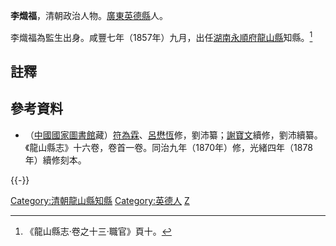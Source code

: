 '''李熾福'''，清朝政治人物。[[廣東|廣東]][[英德縣|英德縣]]人。

李熾福為監生出身。咸豐七年（1857年）九月，出任[[湖南|湖南]][[永順府|永順府]][[龍山縣|龍山縣]]知縣。<ref>《龍山縣志·卷之十三·職官》頁十。</ref>

==註釋==
{{reflist}}

==參考資料==
*（[[中國國家圖書館|中國國家圖書館]]藏）[[符為霖|符為霖]]、[[呂懋恆|呂懋恆]]修，劉沛纂；[[謝寶文|謝寶文]]續修，劉沛續纂。《龍山縣志》十六卷，卷首一卷。同治九年（1870年）修，光緒四年（1878年）續修刻本。

{{-}}
{{start box}}
{{s-off}}
{{succession box|[[魯公澍|魯公澍]]|[[王汝惺|王汝惺]]|[[湖南|湖南]][[永順府|永順府]][[龍山縣|龍山縣]][[知縣|知縣]]（[[龍山縣知縣列表|列表]]）|<small>咸豐七年（1857年）九月上任</small>}}
{{end box}}

{{DEFAULTSORT:Li李}}
[[Category:清朝龍山縣知縣|Category:清朝龍山縣知縣]]
[[Category:英德人|Category:英德人]]
[[Category:李姓|Z]]